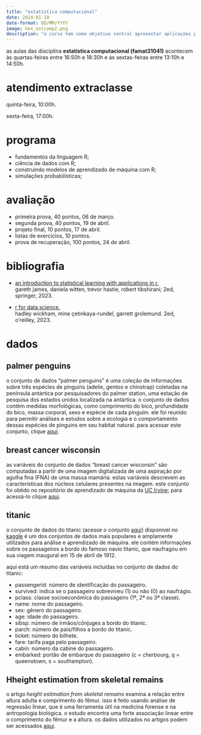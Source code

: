 ```yaml
---
title: "estatística computacional"
date: 2024-01-10
date-format: DD/MM/YYYY
image: hex_estcomp2.png
description: "o curso tem como objetivo central apresentar aplicações práticas de conceitos estatísticos e probabilísticos que são fundamentais para a ciência de dados e para o aprendizado de máquina."
---
```


as aulas das disciplina **estatística computacional (famat31041)** acontecem às quartas-feiras entre 16:50h e 18:30h e às sextas-feiras entre 13:10h e 14:50h.

# atendimento extraclasse

quinta-feira, 10:00h.

sexta-feira, 17:00h.

# programa

- fundamentos da linguagem R;
- ciência de dados com R;
- construindo modelos de aprendizado de máquina com R;
- simulações probabilísticas;

# avaliação

- primeira prova, 40 pontos, 06 de março.
- segunda prova, 40 pontos, 19 de abril.
- projeto final, 10 pontos, 17 de abril.
- listas de exercícios, 10 pontos.
- prova de recuperação, 100 pontos, 24 de abril.

# bibliografia

-   [an introduction to statistical learning with applications in r.](https://hastie.su.domains/ISLR2/ISLRv2_corrected_June_2023.pdf)<br />
gareth james, daniela witten, trevor hastie, robert tibshirani; 2ed, springer, 2023.

- [r for data science.](https://r4ds.hadley.nz/)<br />
hadley wickham, mine çetinkaya-rundel, garrett grolemund. 2ed, o'reilley, 2023.

# dados

## palmer penguins

o conjunto de dados "palmer penguins" é uma coleção de informações sobre três espécies de pinguins (adelie, gentoo e chinstrap) coletadas na península antártica por pesquisadores do palmer station, uma estação de pesquisa dos estados unidos localizada na antártica. o conjunto de dados contém medidas morfológicas, como comprimento do bico, profundidade do bico, massa corporal, sexo e espécie de cada pinguim. ele foi reunido para permitir análises e estudos sobre a ecologia e o comportamento dessas espécies de pinguins em seu habitat natural. para acessar este conjunto, clique [aqui](https://drive.google.com/file/d/1Qdzn92ZOC7V0BrC65JohfislbwSvGNjn/view?usp=sharing).

## breast cancer wisconsin

as variáveis do conjunto de dados "breast cancer wisconsin" são computadas a partir de uma imagem digitalizada de uma aspiração por agulha fina (FNA) de uma massa mamária. estas variáveis descrevem as características dos núcleos celulares presentes na imagem. este conjunto foi obtido no repositório de aprendizado de máquina da [UC Irvine ](https://archive.ics.uci.edu/dataset/17/breast+cancer+wisconsin+diagnostic); para acessá-lo clique [aqui](https://drive.google.com/file/d/10R2o3G5bj4LCy_htoZG8_WLm0xtpzSTc/view?usp=sharing).

## titanic 

o conjunto de dados do titanic (acesse o conjunto [aqui](https://drive.google.com/file/d/1hbMsgxISmHTPrzLp8711pgYeAuIGvF3B/view?usp=sharing)) disponível no [kaggle](https://www.kaggle.com/competitions/titanic/overview) é um dos conjuntos de dados mais populares e amplamente utilizados para análise e aprendizado de máquina. ele contém informações sobre os passageiros a bordo do famoso navio titanic, que naufragou em sua viagem inaugural em 15 de abril de 1912.

aqui está um resumo das variáveis incluídas no conjunto de dados do titanic:

-   passengerid: número de identificação do passageiro.
-   survived: indica se o passageiro sobreviveu (1) ou não (0) ao naufrágio.
-   pclass: classe socioeconômica do passageiro (1ª, 2ª ou 3ª classe).
-   name: nome do passageiro.
-   sex: gênero do passageiro.
-   age: idade do passageiro.
-   sibsp: número de irmãos/cônjuges a bordo do titanic.
-   parch: número de pais/filhos a bordo do titanic.
-   ticket: número do bilhete.
-   fare: tarifa paga pelo passageiro.
-   cabin: número da cabine do passageiro.
-   embarked: portão de embarque do passageiro (c = cherbourg, q = queenstown, s = southampton).

## Hheight estimation from skeletal remains

o artigo *height estimation from skeletal remains* examina a relação entre altura adulta e comprimento do fêmur. isso é feito usando análise de regressão linear, que é uma ferramenta útil na medicina forense e na antropologia biológica. o estudo encontra uma forte associação linear entre o comprimento do fêmur e a altura. os dados utilizados no artigos podem ser acessados [aqui](https://ufubr-my.sharepoint.com/:x:/g/personal/pedrofranklin_ufu_br/ESJgBSm6wTtAvojC3lHQy_MB00I82gSA3_EwQ5C1ezdZvw?e=EFD3pD).